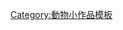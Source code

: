 {{asbox
| image     = Nuvola apps bug.png
| pix       = 32
| subject   = 
| qualifier = 與[[昆虫]]相關
| category  = 昆虫小作品
| tempsort  = 
| name      = Template:Insect-stub
}}<noinclude>
[[Category:動物小作品模板]]
</noinclude>